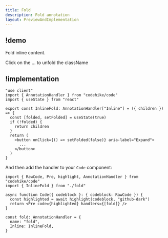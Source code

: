 ```yaml
---
title: Fold
description: Fold annotation
layout: PreviewAndImplementation
---
```


## !demo

Fold inline content.

<Demo name="fold">Click on the ... to unfold the className</Demo>

## !implementation

```tsx fold.tsx
"use client"
import { AnnotationHandler } from "codehike/code"
import { useState } from "react"

export const InlineFold: AnnotationHandler["Inline"] = ({ children }) => {
  const [folded, setFolded] = useState(true)
  if (!folded) {
    return children
  }
  return (
    <button onClick={() => setFolded(false)} aria-label="Expand">
      ...
    </button>
  )
}
```

And then add the handler to your `Code` component:

```tsx code.tsx
import { RawCode, Pre, highlight, AnnotationHandler } from "codehike/code"
import { InlineFold } from "./fold"

async function Code({ codeblock }: { codeblock: RawCode }) {
  const highlighted = await highlight(codeblock, "github-dark")
  return <Pre code={highlighted} handlers={[fold]} />
}

const fold: AnnotationHandler = {
  name: "fold",
  Inline: InlineFold,
}
```
